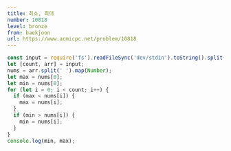 ```yaml
---
title: 최소, 최대
number: 10818
level: bronze
from: baekjoon
url: https://www.acmicpc.net/problem/10818
---
```


```js
const input = require('fs').readFileSync('dev/stdin').toString().split('\n');
let [count, arr] = input;
nums = arr.split(' ').map(Number);
let max = nums[0];
let min = nums[0];
for (let i = 0; i < count; i++) {
  if (max < nums[i]) {
    max = nums[i];
  }
  if (min > nums[i]) {
    min = nums[i];
  }
}
console.log(min, max);
```
